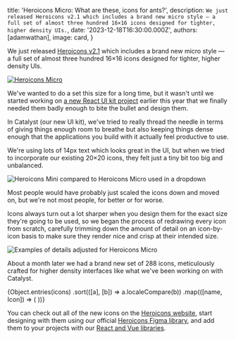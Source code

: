 
  title: 'Heroicons Micro: What are these, icons for ants?',
  description: `We just released Heroicons v2.1 which includes a brand new micro style — a full set of almost three hundred 16×16 icons designed for tighter, higher density UIs.`,
  date: '2023-12-18T16:30:00.000Z',
  authors: [adamwathan],
  image: card,
}


We just released [Heroicons v2.1](https://heroicons.com) which includes a brand new micro style — a full set of almost three hundred 16&times;16 icons designed for tighter, higher density UIs.

[![Heroicons Micro](./card.jpg)](https://heroicons.com)

We've wanted to do a set this size for a long time, but it wasn't until we started working on [a new React UI kit project](https://twitter.com/steveschoger/status/1725246591269769363) earlier this year that we finally needed them badly enough to bite the bullet and design them.

In Catalyst (our new UI kit), we've tried to really thread the needle in terms of giving things enough room to breathe but also keeping things dense enough that the applications you build with it actually feel productive to use.

We're using lots of 14px text which looks great in the UI, but when we tried to incorporate our existing 20×20 icons, they felt just a tiny bit too big and unbalanced.

![Heroicons Mini compared to Heroicons Micro used in a dropdown](./mini-vs-micro-dropdown.jpg)

Most people would have probably just scaled the icons down and moved on, but we're not most people, for better or for worse.

Icons always turn out a lot sharper when you design them for the exact size they're going to be used, so we began the process of redrawing every icon from scratch, carefully trimming down the amount of detail on an icon-by-icon basis to make sure they render nice and crisp at their intended size.

![Examples of details adjusted for Heroicons Micro](./mini-vs-micro-details.jpg)

About a month later we had a brand new set of 288 icons, meticulously crafted for higher density interfaces like what we've been working on with Catalyst.

<div className="my-12">
  <div className="grid grid-cols-[repeat(auto-fill,1rem)] gap-x-12 gap-y-8 justify-between">
    {Object.entries(icons)
      .sort(([a], [b]) => a.localeCompare(b))
      .map(([name, Icon]) => (
        <Icon key={name} className="h-4 w-4 fill-slate-950 dark:fill-white" />
      ))}
  </div>
</div>

You can check out all of the new icons on the [Heroicons website](https://heroicons.com), start designing with them using our official [Heroicons Figma library](https://www.figma.com/community/file/1143911270904274171), and add them to your projects with our [React and Vue libraries](https://github.com/tailwindlabs/heroicons).
